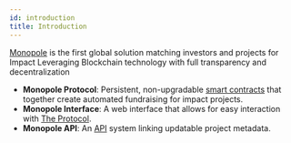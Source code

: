```yaml
---
id: introduction
title: Introduction
---
```


[Monopole](https://monopole.network) is the first global solution matching investors and projects for Impact Leveraging Blockchain technology with full transparency and decentralization

* **Monopole Protocol**: Persistent, non-upgradable [smart contracts](../docs/smart-contracts/overview) that together create automated fundraising for impact projects.
* **Monopole Interface**: A web interface that allows for easy interaction with [The Protocol](../docs/protocol/overview).
* **Monopole API**: An [API](../docs/api/overview) system linking updatable project metadata.